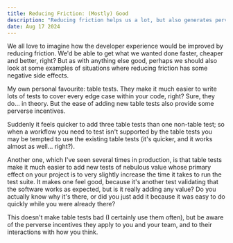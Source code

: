 ```yaml
---
title: Reducing Friction: (Mostly) Good
description: "Reducing friction helps us a lot, but also generates perverse incentives"
date: Aug 17 2024
---
```


We all love to imagine how the developer experience would be improved by reducing friction. We'd be able to get what we wanted done faster, cheaper and better, right? But as with anything else good, perhaps we should also look at some examples of situations where reducing friction has some negative side effects.

My own personal favourite: table tests. They make it much easier to write lots of tests to cover every edge case within your code, right? Sure, they do... in theory. But the ease of adding new table tests also provide some perverse incentives.

Suddenly it feels quicker to add three table tests than one non-table test; so when a workflow you need to test isn't supported by the table tests you may be tempted to use the existing table tests (it's quicker, and it works almost as well... right?).

Another one, which I've seen several times in production, is that table tests make it much easier to add new tests of nebulous value whose primary effect on your project is to very slightly increase the time it takes to run the test suite.
It makes one feel good, because it's another test validating that the software works as expected, but is it really adding any value? Do you actually know why it's there, or did you just add it because it was easy to do quickly while you were already there?

This doesn't make table tests bad (I certainly use them often), but be aware of the perverse incentives they apply to you and your team, and to their interactions with how you think.

